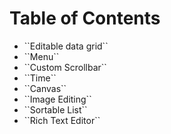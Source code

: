 # Table of Contents


- <Link href="/code/components/home/dataGrid.tsx">``Editable data grid``</Link>
- <Link href="/code/components/home/menu.tsx">``Menu``</Link>
- <Link href="/code/components/home/scrollbar.tsx">``Custom Scrollbar``</Link>
- <Link href="/code/components/home/dataGrid.tsx">``Time``</Link>
- <Link href="/code/components/home/canvas.tsx">``Canvas``</Link>
- <Link href="/code/components/home/imageEditing.tsx">``Image Editing``</Link>
- <Link href="/code/components/home/sortableList.tsx">``Sortable List``</Link>
- <Link href="/code/components/home/richTextEditor.tsx">``Rich Text Editor``</Link>
